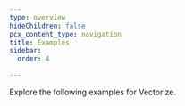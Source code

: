 ```yaml
---
type: overview
hideChildren: false
pcx_content_type: navigation
title: Examples
sidebar:
  order: 4

---
```



Explore the following <GlossaryTooltip term="code example">examples</GlossaryTooltip> for Vectorize.

<ListExamples directory="vectorize/examples/" />

